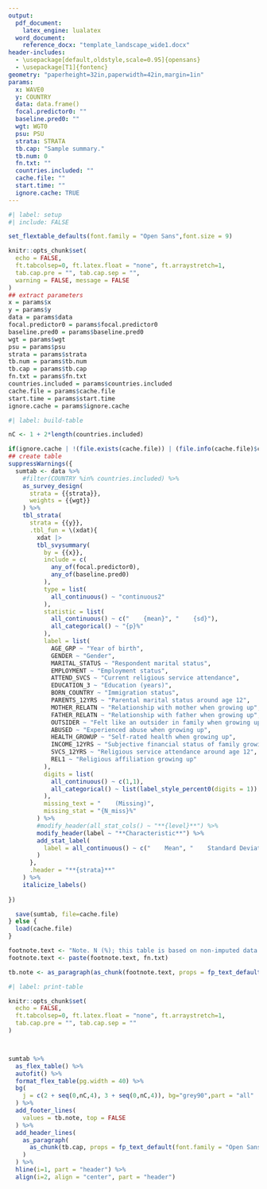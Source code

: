 ```yaml
---
output:
  pdf_document:
    latex_engine: lualatex
  word_document:
    reference_docx: "template_landscape_wide1.docx"
header-includes:
  - \usepackage[default,oldstyle,scale=0.95]{opensans}
  - \usepackage[T1]{fontenc}
geometry: "paperheight=32in,paperwidth=42in,margin=1in"
params: 
  x: WAVE0
  y: COUNTRY
  data: data.frame()
  focal.predictor0: ""
  baseline.pred0: ""
  wgt: WGT0
  psu: PSU
  strata: STRATA
  tb.cap: "Sample summary."
  tb.num: 0
  fn.txt: ""
  countries.included: ""
  cache.file: ""
  start.time: ""
  ignore.cache: TRUE
---
```


\pagestyle{empty}
\setmainfont{opensans}

```r
#| label: setup
#| include: FALSE

set_flextable_defaults(font.family = "Open Sans",font.size = 9)

knitr::opts_chunk$set(
  echo = FALSE,
  ft.tabcolsep=0, ft.latex.float = "none", ft.arraystretch=1,
  tab.cap.pre = "", tab.cap.sep = "",
  warning = FALSE, message = FALSE
)
## extract parameters
x = params$x
y = params$y
data = params$data
focal.predictor0 = params$focal.predictor0
baseline.pred0 = params$baseline.pred0
wgt = params$wgt
psu = params$psu
strata = params$strata
tb.num = params$tb.num
tb.cap = params$tb.cap
fn.txt = params$fn.txt
countries.included = params$countries.included
cache.file = params$cache.file
start.time = params$start.time
ignore.cache = params$ignore.cache


```


```r
#| label: build-table

nC <- 1 + 2*length(countries.included)

if(ignore.cache | !(file.exists(cache.file)) | (file.info(cache.file)$ctime < start.time) ){
## create table
suppressWarnings({
  sumtab <- data %>%
    #filter(COUNTRY %in% countries.included) %>%
    as_survey_design(
      strata = {{strata}},
      weights = {{wgt}}
    ) %>%
    tbl_strata(
      strata = {{y}},
      .tbl_fun = \(xdat){
        xdat |>
        tbl_svysummary(
          by = {{x}},
          include = c(
            any_of(focal.predictor0),
            any_of(baseline.pred0)
          ),
          type = list(
            all_continuous() ~ "continuous2"
          ),
          statistic = list(
            all_continuous() ~ c("    {mean}", "    {sd}"),
            all_categorical() ~ "{p}%"
          ),
          label = list(
            AGE_GRP ~ "Year of birth",
            GENDER ~ "Gender",
            MARITAL_STATUS ~ "Respondent marital status",
            EMPLOYMENT ~ "Employment status",
            ATTEND_SVCS ~ "Current religious service attendance",
            EDUCATION_3 ~ "Education (years)",
            BORN_COUNTRY ~ "Immigration status",
            PARENTS_12YRS ~ "Parental marital status around age 12",
            MOTHER_RELATN ~ "Relationship with mother when growing up",
            FATHER_RELATN ~ "Relationship with father when growing up",
            OUTSIDER ~ "Felt like an outsider in family when growing up",
            ABUSED ~ "Experienced abuse when growing up",
            HEALTH_GROWUP ~ "Self-rated health when growing up",
            INCOME_12YRS ~ "Subjective financial status of family growing up",
            SVCS_12YRS ~ "Religious service attendance around age 12",
            REL1 ~ "Religious affiliation growing up"
          ),
          digits = list(
            all_continuous() ~ c(1,1),
            all_categorical() ~ list(label_style_percent0(digits = 1))
          ),
          missing_text = "    (Missing)",
          missing_stat = "{N_miss}%"
        ) %>%
        #modify_header(all_stat_cols() ~ "**{level}**") %>%
        modify_header(label ~ "**Characteristic**") %>%
        add_stat_label(
          label = all_continuous() ~ c("    Mean", "    Standard Deviation")
        )
      },
      .header = "**{strata}**"
    ) %>%
    italicize_labels()
  
})

  save(sumtab, file=cache.file)
} else {
  load(cache.file)
}

footnote.text <- "Note. N (%); this table is based on non-imputed data. Cumulative percentages for variables may not add up to 100% due to rounding."
footnote.text <- paste(footnote.text, fn.txt)

tb.note <- as_paragraph(as_chunk(footnote.text, props = fp_text_default(font.family = "Open Sans", font.size = 9)))

```



```r
#| label: print-table

knitr::opts_chunk$set(
  echo = FALSE,
  ft.tabcolsep=0, ft.latex.float = "none", ft.arraystretch=1,
  tab.cap.pre = "", tab.cap.sep = ""
)



sumtab %>%
  as_flex_table() %>%
  autofit() %>%
  format_flex_table(pg.width = 40) %>%
  bg(
    j = c(2 + seq(0,nC,4), 3 + seq(0,nC,4)), bg="grey90",part = "all"
  ) %>%
  add_footer_lines(
    values = tb.note, top = FALSE
  ) %>%
  add_header_lines(
    as_paragraph(
      as_chunk(tb.cap, props = fp_text_default(font.family = "Open Sans", font.size = 11))
    )
  ) %>%
  hline(i=1, part = "header") %>%
  align(i=2, align = "center", part = "header")


```
